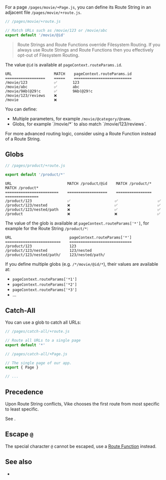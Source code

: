 
For a page `/pages/movie/+Page.js`, you can define its Route String in an adjacent file `/pages/movie/+route.js`.

```js
// /pages/movie/+route.js

// Match URLs such as /movie/123 or /movie/abc
export default '/movie/@id'
```

> Route Strings and <Link href="/route-function">Route Functions</Link> override <Link href="/filesystem-routing">Filesystem Routing</Link>. If you always use Route Strings and Route Functions then you effectively opt-out of Filesystem Routing.

The value `@id` is available at `pageContext.routeParams.id`.

```
URL                   MATCH    pageContext.routeParams.id
==================    =====    ==========================
/movie/123            ✅       123
/movie/abc            ✅       abc
/movie/9Ab(@29!c      ✅       9Ab(@29!c
/movie/123/reviews    ❌
/movie                ❌
```

You can define:
 - Multiple parameters, for example `/movie/@category/@name`.
 - <Link href="#globs">Globs</Link>, for example `/movie/*` to also match `/movie/123/reviews`.

For more advanced routing logic, consider using a <Link href="/route-function">Route Function</Link> instead of a Route String.


## Globs

```js
// /pages/product/+route.js

export default '/product/*'
```

```
URL                         MATCH /product/@id    MATCH /product/*    MATCH /product*
========================    ==================    ================    ===============
/product/123                ✅                    ✅                  ✅
/product/123/nested         ❌                    ✅                  ✅
/product/123/nested/path    ❌                    ✅                  ✅
/product                    ❌                    ❌                  ✅
```


The value of the glob is available at `pageContext.routeParams['*']`, for example for the Route String `/product/*`:

```
URL                          pageContext.routeParams['*']
=========================    ============================
/product/123                 123
/product/123/nested          123/nested
/product/123/nested/path/    123/nested/path/
```

If you define multiple globs (e.g. `/*/movie/@id/*`), their values are available at:
 - `pageContext.routeParams['*1']`
 - `pageContext.routeParams['*2']`
 - `pageContext.routeParams['*3']`
 - ...


## Catch-All

You can use a <Link href="#globs">glob</Link> to catch all URLs:

```js
// /pages/catch-all/+route.js

// Route all URLs to a single page
export default '*'
```

```js
// /pages/catch-all/+Page.js

// The single page of our app.
export { Page }

// ...
```


## Precedence

Upon Route String conflicts, Vike chooses the first route from most specific to least specific.

See <Link href="/routing-precedence" />.


## Escape `@`

The special character `@` cannot be escaped, use a [Route Function](/route-function) instead.

## See also

 - <Link href="/routing" />
